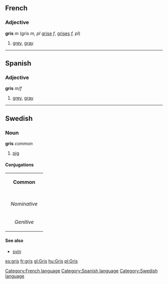 ==French==
[[Category:French language]]
===Adjective===
'''gris''' ''m'' (gris ''m, pl'' [[grise]] ''f'', [[grises]] ''f, pl'')

# [[grey]], [[gray]]

----
==Spanish==
[[Category:Spanish language]]
===Adjective===
'''gris''' ''m/f''

# [[grey]], [[gray]]
----
==Swedish==
[[Category:Swedish language]]
===Noun===
'''gris''' ''common''

# [[pig]]

====Conjugations====
{| border=1 cellspacing=0 
| bgcolor=#FFFFF0 colspan=5 align=center | '''Common''' 
|- 
|- bgcolor=#FFFFF0 align=center 
! rowspan=2 | 
| colspan=2 width=105 | ''Singular'' 
| colspan=2 | ''Plural'' 
|- bgcolor=#FFFFF0 align=center 
| width=105 | ''Indefinite'' 
| width=105 | ''Definite'' 
| width=105 | ''Indefinite'' 
|  width=105 | ''Definite'' 
|- align=center 
| width=105 bgcolor=#FFFFF0 | ''Nominative'' 
| [[gris]] 
| [[grisen]] 
| [[grisar]] 
| [[grisarna]] 
|- align=center 
| width=105 bgcolor=#FFFFF0 | ''Genitive'' 
| [[griss]] 
| [[grisens]] 
| [[grisars]]
| [[grisarnas]]
|}

====See also====
*[[svin]]

[[es:gris]]
[[fr:gris]]
[[gl:Gris]]
[[hu:Gris]]
[[pl:Gris]]